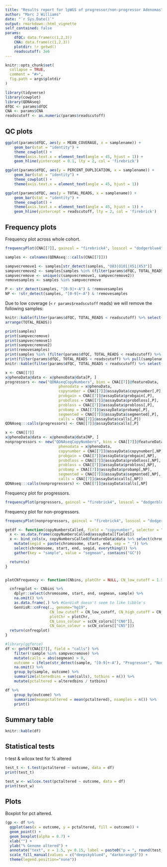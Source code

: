 ```yaml
---
title: "Results report for lpWGS of progressor/non-progressor Adenomas"
author: "Marc J Williams"
date: "`r Sys.Date()`"
output: rmarkdown::html_vignette
self_contained: false
params:
    dfQC: data.frame(c(1,2,3))
    CNA: data.frame(c(1,2,3))
    plotdir: !r getwd()
    readscutoff: 3e6
---
```


```r
knitr::opts_chunk$set(
  collapse = TRUE,
  comment = "#>",
  fig.path = args$plotdir
)
```

```r
library(tidyverse)
library(cowplot)
library(QDNAseq)
dfQC <- params$dfQC
CNA <- params$CNA
readscutoff <- as.numeric(params$readscutoff)
```

## QC plots

```r
ggplot(params$dfQC, aes(y = MEAN_COVERAGE, x = samplename)) +
    geom_bar(stat = "identity") +
    theme_cowplot() +
    theme(axis.text.x = element_text(angle = 45, hjust = 1)) +
    geom_hline(yintercept = 0.1, lty = 2, col = 'firebrick')
```

```r
ggplot(params$dfQC, aes(y = PERCENT_DUPLICATION, x = samplename)) +
    geom_bar(stat = "identity") +
    theme_cowplot() +
    theme(axis.text.x = element_text(angle = 45, hjust = 1))
```

```r
ggplot(params$dfQC, aes(y = TOTAL_READS, x = samplename)) +
    geom_bar(stat = "identity") +
    theme_cowplot() +
    theme(axis.text.x = element_text(angle = 45, hjust = 1)) +
    geom_hline(yintercept = readscutoff, lty = 2, col = 'firebrick')
```

## Frequency plots
Frequency plot across whole cohort.

```r
frequencyPlot(CNA[[7]], gaincol = "firebrick4", losscol = "dodgerblue4")
```

```r
samples <- colnames(QDNAseq:::calls(CNA[[7]]))

sampvecremove1 <- samples[str_detect(samples, "O83|O101|X51|X53")]
sampvecremove2 <- samples[samples %in% (filter(params$dfQC, TOTAL_READS < readscutoff) %>% pull(samplename))]
sampvecremove <- unique(c(sampvecremove1, sampvecremove2))
removesamples <- samples %in% sampvecremove

P <- str_detect(samples, "[0-9]+-A") & !removesamples
NP <- !str_detect(samples, "[0-9]+-A") & !removesamples
```

Due to low coverage (`<` `r params$readscutoff` reads) we will remove the following samples:
```r
knitr::kable(filter(params$dfQC, TOTAL_READS < readscutoff) %>% select(samplename, TOTAL_READS, MEAN_COVERAGE, PERCENT_DUPLICATION) %>%
arrange(TOTAL_READS))
```


```r
print(samples)
print(sampvecremove)
print(sampvecremove1)
print(sampvecremove2)
print(removesamples)
print(samples %in% (filter(params$dfQC, TOTAL_READS < readscutoff) %>% pull(samplename)))
print(filter(params$dfQC, TOTAL_READS < readscutoff) %>% pull(samplename))
knitr::kable(filter(params$dfQC, TOTAL_READS < readscutoff) %>% select(samplename, TOTAL_READS, MEAN_COVERAGE))
```

```r
x <- CNA[[7]]
x@phenoData@data <- x@phenoData@data[P, ]
progressors <- new("QDNAseqCopyNumbers", bins = CNA[[7]]@featureData,
                        phenodata = x@phenoData,
                        copynumber = CNA[[7]]@assayData$copynumber[,P],
                        probgain = CNA[[7]]@assayData$probgain[,P],
                        probdloss = CNA[[7]]@assayData$probdloss[,P],
                        probloss = CNA[[7]]@assayData$probloss[,P],
                        probamp = CNA[[7]]@assayData$probamp[,P],
                        segmented = CNA[[7]]@assayData$segmented[,P],
                        calls = CNA[[7]]@assayData$calls[,P])
QDNAseq:::calls(progressors) <- CNA[[7]]@assayData$calls[,P]

x <- CNA[[7]]
x@phenoData@data <- x@phenoData@data[NP, ]
nonprogressors <- new("QDNAseqCopyNumbers", bins = CNA[[7]]@featureData,
                        phenodata = x@phenoData,
                        copynumber = CNA[[7]]@assayData$copynumber[,NP],
                        probgain = CNA[[7]]@assayData$probgain[,NP],
                        probdloss = CNA[[7]]@assayData$probdloss[,NP],
                        probloss = CNA[[7]]@assayData$probloss[,NP],
                        probamp = CNA[[7]]@assayData$probamp[,NP],
                        segmented = CNA[[7]]@assayData$segmented[,NP],
                        calls = CNA[[7]]@assayData$calls[,NP])
QDNAseq:::calls(nonprogressors) <- CNA[[7]]@assayData$calls[,NP]
```

Frequency plot for progressors.
```r
frequencyPlot(progressors, gaincol = "firebrick4", losscol = "dodgerblue4")
```

Frequency plot for non-progressors.
```r
frequencyPlot(nonprogressors, gaincol = "firebrick4", losscol = "dodgerblue4")
```


```r
getdf <- function(copyNumbersCalled, field = "copynumber", selector = "GC"){
  x <- as.data.frame(copyNumbersCalled@assayData[[field]])
  x <- bind_cols(x, copyNumbersCalled@featureData@data %>% select(chromosome, start, end)) %>%
    mutate(segid = paste(chromosome, start, end, sep = "_")) %>%
    select(chromosome, start, end, segid, everything()) %>%
    gather(key = "sample", value = "segmean", contains("GC"))

  return(x)
}


plotCNfrequency <- function(CNbins, plotChr = NULL, CN_low_cutoff = 1.5, CN_high_cutoff = 2.5){

  cnfreqplot <- CNbins %>%
    dplyr::select(chromosome, start, end, segmean, sample) %>%
    na.omit() %>%
    as.data.frame(.) %>% #GenVisR doesn't seem to like tibble's
    GenVisR::cnFreq(., genome="hg19",
                    CN_low_cutoff = CN_low_cutoff, CN_high_cutoff = CN_high_cutoff,
                    plotChr = plotChr,
                    CN_Loss_colour = scCN_colors[["CN0"]],
                    CN_Gain_colour = scCN_colors[["CN5"]])
  return(cnfreqplot)
}
```


```r
#library(ggforce)
df <- getdf(CNA[[7]], field = "calls") %>%
    filter(!sample %in% sampvecremove) %>%
    mutate(calls = abs(segmean) > 0,
    outcome = ifelse(str_detect(sample, "[0-9]+-A"), "Progressor", "Non-progressor")) %>%
    na.omit() %>%
    group_by(sample, outcome) %>%
    summarize(alteredbins = sum(calls), totbins = n()) %>%
    mutate(pctaltered = alteredbins / totbins)

df %>%
    group_by(outcome) %>%
    summarize(meanpctaltered = mean(pctaltered), nsamples = n()) %>%
    print()
```

## Summary table

```r
knitr::kable(df)
```

## Statistical tests

t-test & wilcox test for % altered
```r
test_t <- t.test(pctaltered ~ outcome, data = df)
print(test_t)

test_w <- wilcox.test(pctaltered ~ outcome, data = df)
print(test_w)
```

## Plots

Boxplot for pct altered.
```r
(gp <- df %>%
  ggplot(aes(x = outcome, y = pctaltered, fill = outcome)) +
  geom_point() +
  geom_boxplot(alpha = 0.7) +
  xlab("") +
  ylab("% Genome altered") +
  annotate("text", x = 1.5, y= 0.15, label = paste0("p = ", round(test_t$p.value, 3))) +
  scale_fill_manual(values = c("deepskyblue4", "darkorange3")) +
  theme(legend.position="none"))
```

